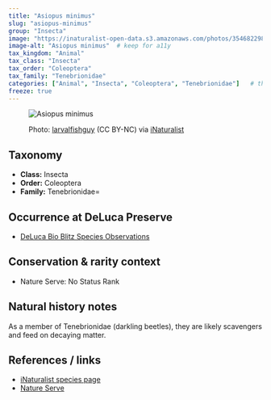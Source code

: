 ```yaml
---
title: "Asiopus minimus"
slug: "asiopus-minimus"
group: "Insecta"
image: "https://inaturalist-open-data.s3.amazonaws.com/photos/354682298/large.jpg"        # keep for thumbnails
image-alt: "Asiopus minimus"  # keep for a11y
tax_kingdom: "Animal"
tax_class: "Insecta"
tax_order: "Coleoptera"
tax_family: "Tenebrionidae"
categories: ["Animal", "Insecta", "Coleoptera", "Tenebrionidae"]   # these drive the chips + filtering
freeze: true
---
```


<figure class="species-figure">

<img src="https://inaturalist-open-data.s3.amazonaws.com/photos/354682298/large.jpg" alt="Asiopus minimus" class="species-photo"/>

<figcaption class="photo-credit">

Photo: <a href="https://www.inaturalist.org/people/larvalfishguy">larvalfishguy</a> (CC BY-NC) via <a href="https://www.inaturalist.org/observations/200971569">iNaturalist</a>

</figcaption>

</figure>

## Taxonomy

-   **Class:** Insecta
-   **Order:** Coleoptera
-   **Family:** Tenebrionidae=

## Occurrence at DeLuca Preserve

-   [DeLuca Bio Blitz Species Observations](https://www.inaturalist.org/observations?project_id=annual-uf-ifas-deluca-bioblitz-data&subview=table&taxon_id=1422384&verifiable=any)

## Conservation & rarity context

-   Nature Serve: No Status Rank

## Natural history notes

As a member of Tenebrionidae (darkling beetles), they are likely scavengers and feed on decaying matter.

## References / links

-   [iNaturalist species page](https://www.inaturalist.org/taxa/1422384-Asiopus-minimus#taxonomy-tab)
-   [Nature Serve](https://explorer.natureserve.org/Taxon/ELEMENT_GLOBAL.2.808538/Asiopus_minimus)
